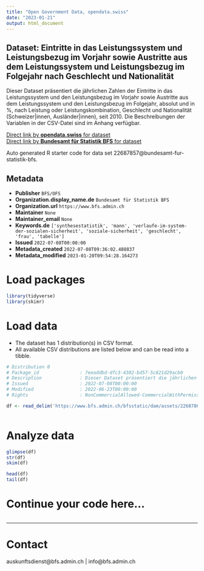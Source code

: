 ```yaml
---
title: "Open Government Data, opendata.swiss"
date: "2023-01-21"
output: html_document
---
```


## Dataset: Eintritte in das Leistungssystem und Leistungsbezug im Vorjahr sowie Austritte aus dem Leistungssystem und Leistungsbezug im Folgejahr nach Geschlecht und Nationalität

Dieser Dataset präsentiert die jährlichen Zahlen der Eintritte in das Leistungssystem und den Leistungsbezug im Vorjahr sowie Austritte aus dem Leistungssystem und den Leistungsbezug im Folgejahr, absolut und in %, nach Leistung oder Leistungskombination, Geschlecht und Nationalität (Schweizer|innen, Ausländer|innen), seit 2010. Die Beschreibungen der Variablen in der CSV-Datei sind im Anhang verfügbar.

[Direct link by **opendata.swiss** for dataset](https://opendata.swiss/de/dataset/eintritte-in-das-leistungssystem-und-leistungsbezug-im-vorjahr-sowie-austritte-aus-dem-leistung2)<br>
[Direct link by **Bundesamt für Statistik BFS** for dataset](https://www.bfs.admin.ch/asset/de/ts-x-13.06.02.05-06)

Auto generated R starter code for data set 22687857@bundesamt-fur-statistik-bfs.

## Metadata

- **Publisher** `BFS/OFS`
- **Organization.display_name.de** `Bundesamt für Statistik BFS`
- **Organization.url** `https://www.bfs.admin.ch`
- **Maintainer** `None`
- **Maintainer_email** `None`
- **Keywords.de** `['synthesestatistik', 'mann', 'verlaufe-im-system-der-sozialen-sicherheit', 'soziale-sicherheit', 'geschlecht', 'frau', 'tabelle']`
- **Issued** `2022-07-08T00:00:00`
- **Metadata_created** `2022-07-08T09:36:02.488837`
- **Metadata_modified** `2023-01-20T09:54:28.164273`


# Load packages

```r

library(tidyverse)
library(skimr)

```

# Load data

-   The dataset has 1 distribution(s) in CSV format.
-   All available CSV distributions are listed below and can be read into a tibble.

```r

# Distribution 0
# Package_id               : 7eeaddbd-dfc3-4382-bd57-5c821d29acb0
# Description              : Dieser Dataset präsentiert die jährlichen Zahlen der Eintritte in das Leistungssystem und den Leistungsbezug im Vorjahr sowie Austritte aus dem Leistungssystem und den Leistungsbezug im Folgejahr, absolut und in %, nach Leistung oder Leistungskombination, Geschlecht und Nationalität (Schweizer\innen, Ausländer\innen), seit 2010. Die Beschreibungen der Variablen in der CSV-Datei sind im Anhang verfügbar.
# Issued                   : 2022-07-08T00:00:00
# Modified                 : 2022-06-23T00:00:00
# Rights                   : NonCommercialAllowed-CommercialWithPermission-ReferenceRequired

df <- read_delim('https://www.bfs.admin.ch/bfsstatic/dam/assets/22687864/master')



```

# Analyze data

```r

glimpse(df)
str(df)
skim(df)

head(df)
tail(df)

```

# Continue your code here...

```r

```

------------------------------------------------------------------------

# Contact

auskunftsdienst@bfs.admin.ch | info@bfs.admin.ch
